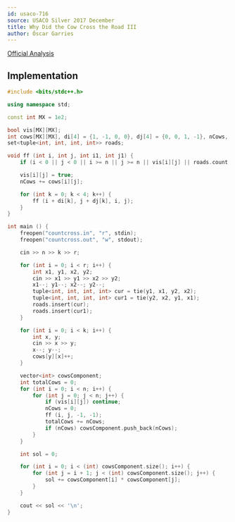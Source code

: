 ---
id: usaco-716
source: USACO Silver 2017 December
title: Why Did the Cow Cross the Road III
author: Óscar Garries
---

[Official Analysis](http://www.usaco.org/current/data/sol_countcross_silver_feb17.html)

<LanguageSection>
<CPPSection>

## Implementation

```cpp
#include <bits/stdc++.h>

using namespace std;

const int MX = 1e2;

bool vis[MX][MX];
int cows[MX][MX], di[4] = {1, -1, 0, 0}, dj[4] = {0, 0, 1, -1}, nCows, n, k, r;
set<tuple<int, int, int, int>> roads;

void ff (int i, int j, int i1, int j1) {
	if (i < 0 || j < 0 || i >= n || j >= n || vis[i][j] || roads.count(tie(i, j, i1, j1))) return;

	vis[i][j] = true;
	nCows += cows[i][j];

	for (int k = 0; k < 4; k++) {
		ff (i + di[k], j + dj[k], i, j);
	}
}

int main () {
	freopen("countcross.in", "r", stdin);
	freopen("countcross.out", "w", stdout);

	cin >> n >> k >> r;

	for (int i = 0; i < r; i++) {
		int x1, y1, x2, y2;
		cin >> x1 >> y1 >> x2 >> y2;
		x1--; y1--; x2--; y2--;
		tuple<int, int, int, int> cur = tie(y1, x1, y2, x2);
		tuple<int, int, int, int> cur1 = tie(y2, x2, y1, x1);
		roads.insert(cur);
		roads.insert(cur1);
	}

	for (int i = 0; i < k; i++) {
		int x, y;
		cin >> x >> y;
		x--; y--;
		cows[y][x]++;
	}

	vector<int> cowsComponent;
	int totalCows = 0;
	for (int i = 0; i < n; i++) {
		for (int j = 0; j < n; j++) {
			if (vis[i][j]) continue;
			nCows = 0;
			ff (i, j, -1, -1);
			totalCows += nCows;
			if (nCows) cowsComponent.push_back(nCows);
		}
	}

	int sol = 0;

	for (int i = 0; i < (int) cowsComponent.size(); i++) {
		for (int j = i + 1; j < (int) cowsComponent.size(); j++) {
			sol += cowsComponent[i] * cowsComponent[j];
		}
	}

	cout << sol << '\n';
}
```

</CPPSection>
</LanguageSection>
